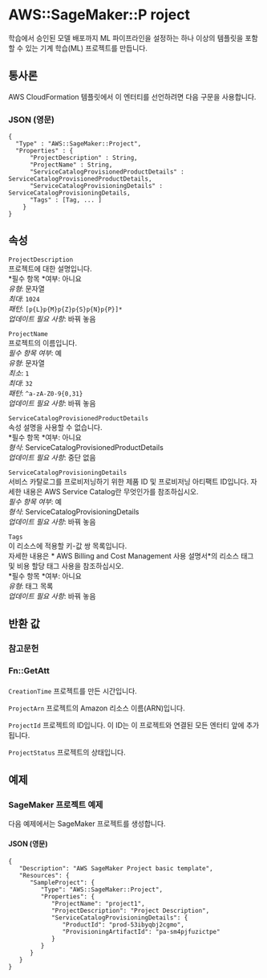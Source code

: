 # AWS::SageMaker::P roject

학습에서 승인된 모델 배포까지 ML 파이프라인을 설정하는 하나 이상의 템플릿을 포함할 수 있는 기계 학습(ML) 프로젝트를 만듭니다.

## 통사론

AWS CloudFormation 템플릿에서 이 엔터티를 선언하려면 다음 구문을 사용합니다.

### JSON (영문)

```
{
  "Type" : "AWS::SageMaker::Project",
  "Properties" : {
      "ProjectDescription" : String,
      "ProjectName" : String,
      "ServiceCatalogProvisionedProductDetails" : ServiceCatalogProvisionedProductDetails,
      "ServiceCatalogProvisioningDetails" : ServiceCatalogProvisioningDetails,
      "Tags" : [Tag, ... ]
    }
}
```

## 속성

`ProjectDescription`  
프로젝트에 대한 설명입니다.  
*필수 항목 *여부: 아니요  
_유형_: 문자열  
_최대_: `1024`  
_패턴_: `[p{L}p{M}p{Z}p{S}p{N}p{P}]*`  
_업데이트 필요 사항_: 바꿔 놓음

`ProjectName`  
프로젝트의 이름입니다.  
_필수 항목 여부_: 예  
_유형_: 문자열  
_최소_: `1`  
_최대_: `32`  
_패턴_: `^a-zA-Z0-9{0,31}`  
_업데이트 필요 사항_: 바꿔 놓음

`ServiceCatalogProvisionedProductDetails`  
속성 설명을 사용할 수 없습니다.  
*필수 항목 *여부: 아니요  
_형식_: ServiceCatalogProvisionedProductDetails  
_업데이트 필요 사항_: 중단 없음

`ServiceCatalogProvisioningDetails`  
서비스 카탈로그를 프로비저닝하기 위한 제품 ID 및 프로비저닝 아티팩트 ID입니다. 자세한 내용은 AWS Service Catalog란 무엇인가를 참조하십시오.  
_필수 항목 여부_: 예  
_형식_: ServiceCatalogProvisioningDetails  
_업데이트 필요 사항_: 바꿔 놓음

`Tags`  
이 리소스에 적용할 키-값 쌍 목록입니다.  
자세한 내용은 * AWS Billing and Cost Management 사용 설명서*의 리소스 태그 및 비용 할당 태그 사용을 참조하십시오.  
*필수 항목 *여부: 아니요  
_유형_: 태그 목록  
_업데이트 필요 사항_: 바꿔 놓음

## 반환 값

### 참고문헌

### Fn::GetAtt

####

`CreationTime` 프로젝트를 만든 시간입니다.

`ProjectArn` 프로젝트의 Amazon 리소스 이름(ARN)입니다.

`ProjectId` 프로젝트의 ID입니다. 이 ID는 이 프로젝트와 연결된 모든 엔터티 앞에 추가됩니다.

`ProjectStatus` 프로젝트의 상태입니다.

## 예제

### SageMaker 프로젝트 예제

다음 예제에서는 SageMaker 프로젝트를 생성합니다.

#### JSON (영문)

```
{
   "Description": "AWS SageMaker Project basic template",
   "Resources": {
      "SampleProject": {
         "Type": "AWS::SageMaker::Project",
         "Properties": {
            "ProjectName": "project1",
            "ProjectDescription": "Project Description",
            "ServiceCatalogProvisioningDetails": {
               "ProductId": "prod-53ibyqbj2cgmo",
               "ProvisioningArtifactId": "pa-sm4pjfuzictpe"
            }
         }
      }
   }
}
```
